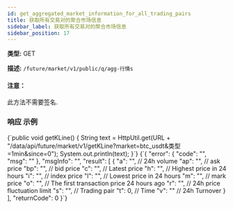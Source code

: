 ```yaml
---
id: get_aggregated_market_information_for_all_trading_pairs
title: 获取所有交易对的聚合市场信息
sidebar_label: 获取所有交易对的聚合市场信息
sidebar_position: 17
---
```


**类型:** GET

**描述:** `/future/market/v1/public/q/agg-行情s`

#### 注意：

此方法不需要签名.

### 响应 示例


<CodeBlock language="java" title="Java">
  {`public void getKLine() {
    String text = HttpUtil.get(URL + "/data/api/future/market/v1/getKLine?market=btc_usdt&类型=1min&since=0");
    System.out.println(text);
}`}
</CodeBlock>

<CodeBlock language="json" title="响应">
  {`{
  "error": {
    "code": "",
    "msg": ""
  },
  "msgInfo": "",
  "result": [
    {
      "a": "",  // 24h volume
      "ap": "", // ask price
      "bp": "", // bid price
      "c": "",  // Latest price
      "h": "",  // Highest price in 24 hours
      "i": "",  // index price
      "l": "",  // Lowest price in 24 hours
      "m": "",  // mark price
      "o": "",  // The first transaction price 24 hours ago
      "r": "",  // 24h price fluctuation limit
      "s": "",  // Trading pair
      "t": 0,   // Time
      "v": ""   // 24h Turnover
    }
  ],
  "returnCode": 0
}`}
</CodeBlock>
